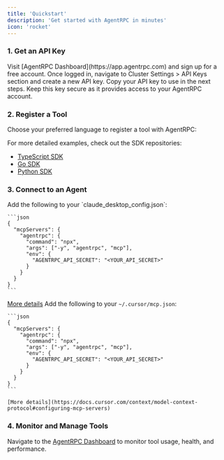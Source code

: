 ```yaml
---
title: 'Quickstart'
description: 'Get started with AgentRPC in minutes'
icon: 'rocket'
---
```



### 1. Get an API Key

<Steps>
  <Step title="Create an account">
    Visit [AgentRPC Dashboard](https://app.agentrpc.com) and sign up for a free account.
  </Step>
  <Step title="Generate an API key">
    Once logged in, navigate to Cluster Settings > API Keys section and create a new API key.
  </Step>
  <Step title="Copy your API key">
    Copy your API key to use in the next steps. Keep this key secure as it provides access to your AgentRPC account.
  </Step>
</Steps>

### 2. Register a Tool

Choose your preferred language to register a tool with AgentRPC:

<Tabs>
  <Tab title="TypeScript">
    <RegisterNode />
  </Tab>
  <Tab title="Go">
    <RegisterGo />
  </Tab>
</Tabs>

For more detailed examples, check out the SDK repositories:
- [TypeScript SDK](https://github.com/agentrpc/agentrpc/tree/main/sdk-node)
- [Go SDK](https://github.com/agentrpc/agentrpc/tree/main/sdk-go)
- [Python SDK](https://github.com/agentrpc/agentrpc/tree/main/sdk-python)

### 3. Connect to an Agent

<Tabs>
  <Tab title="OpenAI Completions SDK">
    <OpenAICompletions />
  </Tab>
  <Tab title="OpenAI Agents SDK">
    <OpenAIAGents />
  </Tab>
  <Tab title="Claude MCP">
    Add the following to your `claude_desktop_config.json`:

    ```json
    {
      "mcpServers": {
        "agentrpc": {
          "command": "npx",
          "args": ["-y", "agentrpc", "mcp"],
          "env": {
            "AGENTRPC_API_SECRET": "<YOUR_API_SECRET>"
          }
        }
      }
    }
    ```

  [More details](https://modelcontextprotocol.io/quickstart/user)
  </Tab>
  <Tab title="Claude Cursor">
    Add the following to your `~/.cursor/mcp.json`:

    ```json
    {
      "mcpServers": {
        "agentrpc": {
          "command": "npx",
          "args": ["-y", "agentrpc", "mcp"],
          "env": {
            "AGENTRPC_API_SECRET": "<YOUR_API_SECRET>"
          }
        }
      }
    }
    ```

    [More details](https://docs.cursor.com/context/model-context-protocol#configuring-mcp-servers)
  </Tab>
</Tabs>

### 4. Monitor and Manage Tools

Navigate to the [AgentRPC Dashboard](https://app.agentrpc.com) to monitor tool usage, health, and performance.
